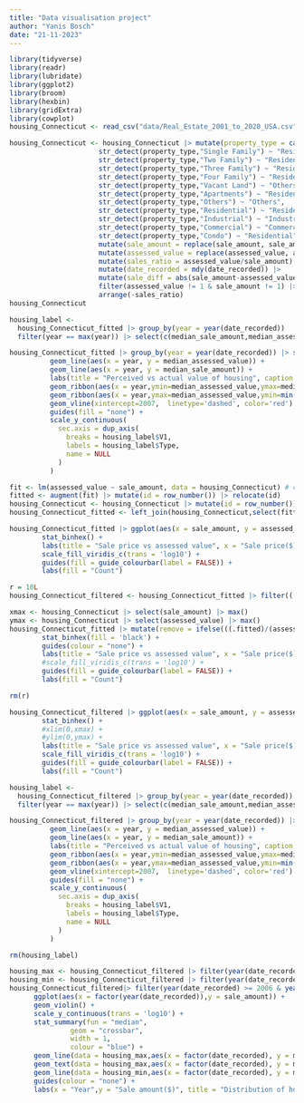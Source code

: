 ```yaml
---
title: "Data visualisation project"
author: "Yanis Bosch"
date: "21-11-2023"
---
```


```r
library(tidyverse)
library(readr)
library(lubridate)
library(ggplot2)
library(broom)
library(hexbin)
library(gridExtra)
library(cowplot)
housing_Connecticut <- read_csv("data/Real_Estate_2001_to_2020_USA.csv",col_types = "cicccdd?cc??") |> rename_with(~ tolower(gsub(" ", "_", .x, fixed = TRUE)))


```

```r
housing_Connecticut <- housing_Connecticut |> mutate(property_type = case_when(
                      str_detect(property_type,"Single Family") ~ "Residential",
                      str_detect(property_type,"Two Family") ~ "Residential",
                      str_detect(property_type,"Three Family") ~ "Residential",
                      str_detect(property_type,"Four Family") ~ "Residential",
                      str_detect(property_type,"Vacant Land") ~ "Others",
                      str_detect(property_type,"Apartments") ~ "Residential",
                      str_detect(property_type,"Others") ~ "Others",
                      str_detect(property_type,"Residential") ~ "Residential",
                      str_detect(property_type,"Industrial") ~ "Industrial",
                      str_detect(property_type,"Commercial") ~ "Commercial",
                      str_detect(property_type,"Condo") ~ "Residential")) |>
                      mutate(sale_amount = replace(sale_amount, sale_amount <= 0, 1))|>
                      mutate(assessed_value = replace(assessed_value, assessed_value <= 0, 1))|>
                      mutate(sales_ratio = assessed_value/sale_amount) |>
                      mutate(date_recorded = mdy(date_recorded)) |>
                      mutate(sale_diff = abs(sale_amount-assessed_value)) |>
                      filter(assessed_value != 1 & sale_amount != 1) |>
                      arrange(-sales_ratio)
housing_Connecticut
```

```r
housing_label <-
  housing_Connecticut_fitted |> group_by(year = year(date_recorded))    |> summarize(across(c(sale_amount,assessed_value),mean,.names = "median_{.col}"))|>
  filter(year == max(year)) |> select(c(median_sale_amount,median_assessed_value)) |> t() |> as_tibble() |> add_column(Type = c("Sale amount","Assessed value")) 

housing_Connecticut_fitted |> group_by(year = year(date_recorded)) |> summarize(across(c(sale_amount,assessed_value),mean,.names = "median_{.col}")) |> ggplot() +
          geom_line(aes(x = year, y = median_assessed_value)) +
          geom_line(aes(x = year, y = median_sale_amount)) +
          labs(title = "Perceived vs actual value of housing", caption = "Area: Connecticut USA", y = "Price($)", x = "Year") +
          geom_ribbon(aes(x = year,ymin=median_assessed_value,ymax=median_sale_amount, fill= "Actual value"), alpha=0.5) +
          geom_ribbon(aes(x = year,ymax=median_assessed_value,ymin=min(median_assessed_value), fill= "Perceived value"), alpha=0.5) +
          geom_vline(xintercept=2007,  linetype='dashed', color='red') +
          guides(fill = "none") +
          scale_y_continuous(
            sec.axis = dup_axis(
              breaks = housing_label$V1,
              labels = housing_label$Type,
              name = NULL
            )
          )
```

```r
fit <- lm(assessed_value ~ sale_amount, data = housing_Connecticut) # create linear model
fitted <- augment(fit) |> mutate(id = row_number()) |> relocate(id)
housing_Connecticut <- housing_Connecticut |> mutate(id = row_number()) |> relocate(id)
housing_Connecticut_fitted <- left_join(housing_Connecticut,select(fitted,c(id,.fitted)),join_by(id))
```

```r
housing_Connecticut_fitted |> ggplot(aes(x = sale_amount, y = assessed_value)) +
        stat_binhex() +
        labs(title = "Sale price vs assessed value", x = "Sale price($)", y = "Assessed value($)",caption = "Area: Connecticut USA") +
        scale_fill_viridis_c(trans = 'log10') + 
        guides(fill = guide_colourbar(label = FALSE)) +
        labs(fill = "Count")
```


```r
r = 10L
housing_Connecticut_filtered <- housing_Connecticut_fitted |> filter((.fitted)/(assessed_value) > 1/r & (.fitted)/(assessed_value) < r)

xmax <- housing_Connecticut |> select(sale_amount) |> max()
ymax <- housing_Connecticut |> select(assessed_value) |> max()
housing_Connecticut_fitted |> mutate(remove = ifelse(((.fitted)/(assessed_value) > 1/r & (.fitted)/(assessed_value) < r),TRUE,FALSE)) |> ggplot(aes(x = sale_amount, y = assessed_value,colour = remove)) +
        stat_binhex(fill = 'black') +
        guides(colour = "none") +
        labs(title = "Sale price vs assessed value", x = "Sale price($)", y = "Assessed value($)",subtitle = "Removal of outliers", count = "Density",caption = "Area: Connecticut USA") +
        #scale_fill_viridis_c(trans = 'log10') + 
        guides(fill = guide_colourbar(label = FALSE)) +
        labs(fill = "Count")

rm(r)

housing_Connecticut_filtered |> ggplot(aes(x = sale_amount, y = assessed_value)) +
        stat_binhex() +
        #xlim(0,xmax) +
        #ylim(0,ymax) +
        labs(title = "Sale price vs assessed value", x = "Sale price($)", y = "Assessed value($)",subtitle = "Removal of outliers",caption = "Area: Connecticut USA") +
        scale_fill_viridis_c(trans = 'log10') + 
        guides(fill = guide_colourbar(label = FALSE)) +
        labs(fill = "Count")
```



```r
housing_label <-
  housing_Connecticut_filtered |> group_by(year = year(date_recorded))    |> summarize(across(c(sale_amount,assessed_value),mean,.names = "median_{.col}"))|>
  filter(year == max(year)) |> select(c(median_sale_amount,median_assessed_value)) |> t() |> as_tibble() |> add_column(Type = c("Sale amount","Assessed value")) 

housing_Connecticut_filtered |> group_by(year = year(date_recorded)) |> summarize(across(c(sale_amount,assessed_value),mean,.names = "median_{.col}")) |> ggplot() +
          geom_line(aes(x = year, y = median_assessed_value)) +
          geom_line(aes(x = year, y = median_sale_amount)) +
          labs(title = "Perceived vs actual value of housing", caption = "Area: Connecticut USA", y = "Price($)", x = "Year") +
          geom_ribbon(aes(x = year,ymin=median_assessed_value,ymax=median_sale_amount, fill= "Actual value"), alpha=0.5) +
          geom_ribbon(aes(x = year,ymax=median_assessed_value,ymin=min(median_assessed_value), fill= "Perceived value"), alpha=0.5) +
          geom_vline(xintercept=2007,  linetype='dashed', color='red') +
          guides(fill = "none") +
          scale_y_continuous(
            sec.axis = dup_axis(
              breaks = housing_label$V1,
              labels = housing_label$Type,
              name = NULL
            )
          )

rm(housing_label)
```






```r
housing_max <- housing_Connecticut_filtered |> filter(year(date_recorded) >= 2006 & year(date_recorded) <= 2009) |> group_by(year(date_recorded)) |> summarize(max_amount = max(sale_amount)) |> rename(date_recorded = 'year(date_recorded)') |> ungroup()
housing_min <- housing_Connecticut_filtered |> filter(year(date_recorded) >= 2006 & year(date_recorded) <= 2009) |> group_by(year(date_recorded)) |> summarize(min_amount = min(sale_amount)) |> rename(date_recorded = 'year(date_recorded)') |> ungroup()
housing_Connecticut_filtered|> filter(year(date_recorded) >= 2006 & year(date_recorded) <= 2009) |> group_by(year(date_recorded)) |> 
      ggplot(aes(x = factor(year(date_recorded)),y = sale_amount)) +
      geom_violin() +
      scale_y_continuous(trans = 'log10') + 
      stat_summary(fun = "median",
               geom = "crossbar", 
               width = 1,
               colour = "blue") +
      geom_line(data = housing_max,aes(x = factor(date_recorded), y = max_amount, group = 1, colour = "max")) +
      geom_text(data = housing_max,aes(x = factor(date_recorded), y = max_amount, label = format(round(as.double(max_amount)/10^6,2), nsmall = 2), hjust = 1.2)) +
      geom_line(data = housing_min,aes(x = factor(date_recorded), y = min_amount, group = 1, colour = "min")) +
      guides(colour = "none") +
      labs(x = "Year",y = "Sale amount($)", title = "Distribution of house pricing around the 2008 stock market crash", caption = "Area: Connecticut USA")
```




